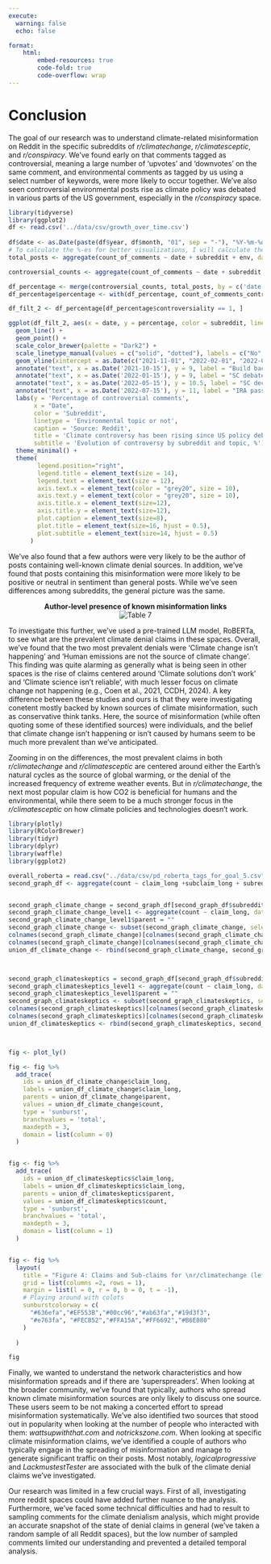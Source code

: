 ---
execute:
  warning: false
  echo: false

format:
    html:
        embed-resources: true
        code-fold: true
        code-overflow: wrap
---
# Conclusion

The goal of our research was to understand climate-related misinformation on Reddit in the specific subreddits of *r/climatechange*, *r/climatesceptic*, and *r/conspiracy*. We've found early on that comments tagged as controversial, meaning a large number of 'upvotes' and 'downvotes' on the same comment, and environmental comments as tagged by us using a select number of keywords, were more likely to occur together. We've also seen controversial environmental posts rise as climate policy was debated in various parts of the US government, especially in the *r/conspiracy* space.

```{r, fig.width=10, fig.height=6}
library(tidyverse)
library(ggplot2)
df <- read.csv('../data/csv/growth_over_time.csv')
  
df$date <- as.Date(paste(df$year, df$month, "01", sep = "-"), "%Y-%m-%d")
# To calculate the %-es for better visualizations, I will calculate the totals and then the % of cont / non-cont posts per month, and then will visualize that.
total_posts <- aggregate(count_of_comments ~ date + subreddit + env, data = df, FUN = sum)

controversial_counts <- aggregate(count_of_comments ~ date + subreddit + env + controversiality, data = df, FUN = sum)

df_percentage <- merge(controversial_counts, total_posts, by = c('date', 'subreddit', 'env'), suffixes = c('_controversial', '_total'))
df_percentage$percentage <- with(df_percentage, count_of_comments_controversial / count_of_comments_total * 100)

df_filt_2 <- df_percentage[df_percentage$controversiality == 1, ]

ggplot(df_filt_2, aes(x = date, y = percentage, color = subreddit, linetype = factor(env), group = interaction(subreddit, env))) +
  geom_line() +
  geom_point() +
  scale_color_brewer(palette = "Dark2") +
  scale_linetype_manual(values = c("solid", "dotted"), labels = c("No", "Yes")) +
  geom_vline(xintercept = as.Date(c("2021-11-01", "2022-02-01", "2022-06-01", "2022-08-01")), linetype="dashed", color="deepskyblue4") +
  annotate("text", x = as.Date('2021-10-15'), y = 9, label = "Build back debate", angle = 90, color='deepskyblue4') +
  annotate("text", x = as.Date('2022-01-15'), y = 9, label = "SC debates EPA", angle = 90, color='deepskyblue4') +
  annotate("text", x = as.Date('2022-05-15'), y = 10.5, label = "SC decision on EPA", angle = 90, color='deepskyblue4') +
  annotate("text", x = as.Date('2022-07-15'), y = 11, label = "IRA passed", angle = 90, color='deepskyblue4') +
  labs(y = 'Percentage of controversial comments', 
       x = "Date", 
       color = 'Subreddit',
       linetype = 'Environmental topic or not',
       caption = 'Source: Reddit', 
       title = 'Climate controversy has been rising since US policy debates',
       subtitle = 'Evolution of controversy by subreddit and topic, %') +
  theme_minimal() +
  theme(
        legend.position="right",
        legend.title = element_text(size = 14),
        legend.text = element_text(size = 12),
        axis.text.x = element_text(color = "grey20", size = 10),
        axis.text.y = element_text(color = "grey20", size = 10),
        axis.title.x = element_text(size=12),
        axis.title.y = element_text(size=12),
        plot.caption = element_text(size=8),
        plot.title = element_text(size=16, hjust = 0.5),
        plot.subtitle = element_text(size=14, hjust = 0.5)
      )

```


We've also found that a few authors were very likely to be the author of posts containing well-known climate denial sources. In addition, we've found that posts containing this misinformation were more likely to be positive or neutral in sentiment than general posts. While we've seen differences among subreddits, the general picture was the same.

<div style="text-align: center;">
**Author-level presence of known misinformation links**<br>
![Table 7](../data/plots/Table7.PNG)
<div style="text-align: left;">


To investigate this further, we've used a pre-trained LLM model, RoBERTa, to see what are the prevalent climate denial claims in these spaces. Overall, we've found that the two most prevalent denials were 'Climate change isn't happening' and 'Human emissions are not the source of climate change'. This finding was quite alarming as generally what is being seen in other spaces is the rise of claims centered around 'Climate solutions don't work' and 'Climate science isn't reliable', with much lesser focus on climate change not happening (e.g., Coen et al., 2021, CCDH, 2024). A key difference between these studies and ours is that they were investigating conetent mostly backed by known sources of climate misinformation, such as conservative think tanks. Here, the source of misinformation (while often quoting some of these identified sources) were individuals, and the belief that climate change isn't happening or isn't caused by humans seem to be much more prevalent than we've anticipated.

Zooming in on the differences, the most prevalent claims in both *r/climatechange* and *r/climatesceptic* are centered around either the Earth's natural cycles as the source of global warming, or the denial of the increased frequency of extreme weather events. But in *r/climatechange*, the next most popular claim is how CO2 is beneficial for humans and the environmental, while there seem to be a much stronger focus in the *r/climatesceptic* on how climate policies and technologies doesn't work.

```{r, fig.width=10, fig.height=6}
library(plotly)
library(RColorBrewer)
library(tidyr)
library(dplyr)
library(waffle)
library(ggplot2)

overall_roberta = read.csv("../data/csv/pd_roberta_tags_for_goal_5.csv")
second_graph_df <- aggregate(count ~ claim_long +subclaim_long + subreddit, data = overall_roberta, FUN = sum)


second_graph_climate_change = second_graph_df[second_graph_df$subreddit == "climatechange" & second_graph_df$claim_long != "No claim",]
second_graph_climate_change_level1 <- aggregate(count ~ claim_long, data = second_graph_climate_change, FUN = sum)
second_graph_climate_change_level1$parent = ""
second_graph_climate_change <- subset(second_graph_climate_change, select = -subreddit)
colnames(second_graph_climate_change)[colnames(second_graph_climate_change) == "claim_long"] <- "parent"
colnames(second_graph_climate_change)[colnames(second_graph_climate_change) == "subclaim_long"] <- "claim_long"
union_df_climate_change <- rbind(second_graph_climate_change, second_graph_climate_change_level1)



second_graph_climateskeptics = second_graph_df[second_graph_df$subreddit == "climateskeptics" & second_graph_df$claim_long != "No claim",]
second_graph_climateskeptics_level1 <- aggregate(count ~ claim_long, data = second_graph_climateskeptics, FUN = sum)
second_graph_climateskeptics_level1$parent = ""
second_graph_climateskeptics <- subset(second_graph_climateskeptics, select = -subreddit)
colnames(second_graph_climateskeptics)[colnames(second_graph_climateskeptics) == "claim_long"] <- "parent"
colnames(second_graph_climateskeptics)[colnames(second_graph_climateskeptics) == "subclaim_long"] <- "claim_long"
union_df_climateskeptics <- rbind(second_graph_climateskeptics, second_graph_climateskeptics_level1)



fig <- plot_ly() 

fig <- fig %>%
  add_trace(
    ids = union_df_climate_change$claim_long,
    labels = union_df_climate_change$claim_long,
    parents = union_df_climate_change$parent,
    values = union_df_climate_change$count,
    type = 'sunburst',
    branchvalues = 'total',
    maxdepth = 3,
    domain = list(column = 0)
  ) 


fig <- fig %>%
  add_trace(
    ids = union_df_climateskeptics$claim_long,
    labels = union_df_climateskeptics$claim_long,
    parents = union_df_climateskeptics$parent,
    values = union_df_climateskeptics$count,
    type = 'sunburst',
    branchvalues = 'total',
    maxdepth = 3,
    domain = list(column = 1)
  ) 


fig <- fig %>%
  layout(
    title = "Figure 4: Claims and Sub-claims for \nr/climatechange (left) & r/climateskeptics (right)",
    grid = list(columns =2, rows = 1),
    margin = list(l = 0, r = 0, b = 0, t = -1),
    # Playing around with colots 
    sunburstcolorway = c(
      "#636efa","#EF553B","#00cc96","#ab63fa","#19d3f3",
      "#e763fa", "#FECB52","#FFA15A","#FF6692","#B6E880"
    )
    
  ) 

fig

```

Finally, we wanted to understand the network characteristics and how misinformation spreads and if there are 'superspreaders'. When looking at the broader community, we've found that typically, authors who spread known climate misinformation sources are only likely to discuss one source. These users seem to be not making a concerted effort to spread misinformation systematically. We've also identified two sources that stood out in popularity when looking at the number of people who interacted with them: *wattsupwiththat.com* and *notrickszone.com*. When looking at specific climate misinformation claims, we've identified a couple of authors who typically engage in the spreading of misinformation and manage to generate significant traffic on their posts. Most notably, *logicalprogressive* and *LackmustestTester* are associated with the bulk of the climate denial claims we've investigated.

Our research was limited in a few crucial ways. First of all, investigating more reddit spaces could have added further nuance to the analysis. Furthermore, we've faced some technical difficulties and had to result to sampling comments for the climate denialism analysis, which might provide an accurate snapshot of the state of denial claims in general (we've taken a random sample of all Reddit spaces), but the low number of sampled comments limited our understanding and prevented a detailed temporal analysis.
</div>